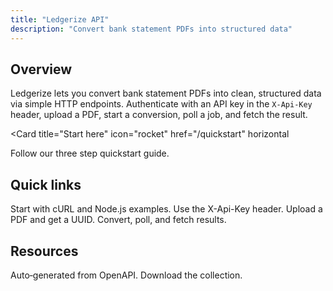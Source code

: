 ```yaml
---
title: "Ledgerize API"
description: "Convert bank statement PDFs into structured data"
---
```


## Overview

Ledgerize lets you convert bank statement PDFs into clean, structured data via simple HTTP endpoints.
Authenticate with an API key in the `X-Api-Key` header, upload a PDF, start a conversion, poll a job, and fetch the result.

<Card
  title="Start here"
  icon="rocket"
  href="/quickstart"
  horizontal
>
  Follow our three step quickstart guide.
</Card>

## Quick links

<Columns cols={2}>
  <Card title="Quickstart" icon="rocket" href="/quickstart">Start with cURL and Node.js examples.</Card>
  <Card title="Authentication" icon="key" href="/authentication">Use the X-Api-Key header.</Card>
  <Card title="Upload" icon="file-arrow-up" href="/endpoints/upload">Upload a PDF and get a UUID.</Card>
  <Card title="Convert & Jobs" icon="rotate" href="/endpoints/convert">Convert, poll, and fetch results.</Card>
</Columns>



<!-- Removed Mintlify template “Essentials” cards to keep the homepage focused on Ledgerize docs. -->

## Resources

<Columns cols={2}>
  <Card title="API Reference" icon="terminal" href="/api-reference">Auto‑generated from OpenAPI.</Card>
  <Card title="Postman" icon="file" href="https://ledgerize.ai/postman/ledgerize.postman_collection.json">Download the collection.</Card>
</Columns>
